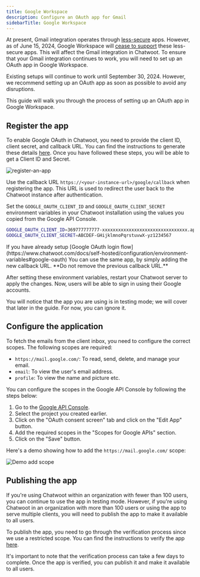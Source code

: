```yaml
---
title: Google Workspace
description: Configure an OAuth app for Gmail
sidebarTitle: Google Workspace
---
```


At present, Gmail integration operates through [less-secure](https://support.google.com/accounts/answer/6010255?hl=en) apps. However, as of June 15, 2024, Google Workspace will [cease to support](https://workspaceupdates.googleblog.com/2023/09/winding-down-google-sync-and-less-secure-apps-support.html) these less-secure apps. This will affect the Gmail integration in Chatwoot. To ensure that your Gmail integration continues to work, you will need to set up an OAuth app in Google Workspace.

<Note>
Existing setups will continue to work until September 30, 2024. However, we recommend setting up an OAuth app as soon as possible to avoid any disruptions.
</Note>

This guide will walk you through the process of setting up an OAuth app in Google Workspace.

## Register the app

To enable Google OAuth in Chatwoot, you need to provide the client ID, client secret, and callback URL. You can find the instructions to generate these details [here](https://support.google.com/cloud/answer/6158849). Once you have followed these steps, you will be able to get a Client ID and Secret.

![register-an-app](/self-hosted/images/google/oauth-app-setup.png)

Use the callback URL `https://<your-instance-url>/google/callback` when registering the app. This URL is used to redirect the user back to the Chatwoot instance after authentication.

Set the `GOOGLE_OAUTH_CLIENT_ID` and `GOOGLE_OAUTH_CLIENT_SECRET` environment variables in your Chatwoot installation using the values you copied from the Google API Console.

```bash
GOOGLE_OAUTH_CLIENT_ID=369777777777-xxxxxxxxxxxxxxxxxxxxxxxxxxxxxxxx.apps.googleusercontent.com
GOOGLE_OAUTH_CLIENT_SECRET=ABCDEF-GHijklmnoPqrstuvwX-yz1234567
```

<Note>
If you have already setup [Google OAuth login flow](https://www.chatwoot.com/docs/self-hosted/configuration/environment-variables#google-oauth) You can use the same app, by simply adding the new callback URL. **Do not remove the previous callback URL.**
</Note>

After setting these environment variables, restart your Chatwoot server to apply the changes. Now, users will be able to sign in using their Google accounts.

You will notice that the app you are using is in testing mode; we will cover that later in the guide. For now, you can ignore it.

## Configure the application

To fetch the emails from the client inbox, you need to configure the correct scopes. The following scopes are required:

- `https://mail.google.com/`: To read, send, delete, and manage your email.
- `email`: To view the user's email address.
- `profile`: To view the name and picture etc.

You can configure the scopes in the Google API Console by following the steps below:

1. Go to the [Google API Console](https://console.developers.google.com/).
2. Select the project you created earlier.
3. Click on the "OAuth consent screen" tab and click on the "Edit App" button.
4. Add the required scopes in the "Scopes for Google APIs" section.
5. Click on the "Save" button.

Here's a demo showing how to add the `https://mail.google.com/` scope:

![Demo add scope](/self-hosted/images/google/add-scope-demo.gif)

## Publishing the app

If you're using Chatwoot within an organization with fewer than 100 users, you can continue to use the app in testing mode. However, if you're using Chatwoot in an organization with more than 100 users or using the app to serve multiple clients, you will need to publish the app to make it available to all users.

To publish the app, you need to go through the verification process since we use a restricted scope. You can find the instructions to verify the app [here](https://support.google.com/cloud/answer/9110914).

It's important to note that the verification process can take a few days to complete. Once the app is verified, you can publish it and make it available to all users. 